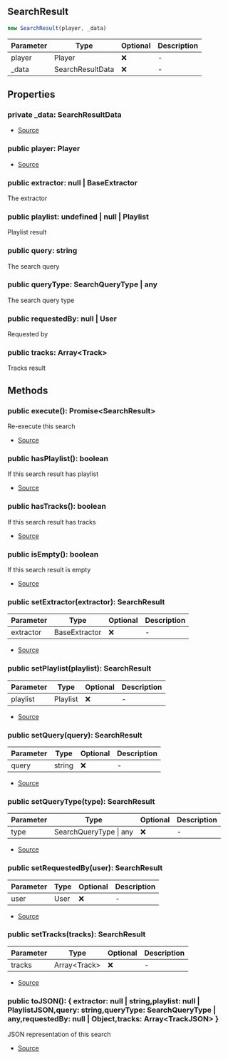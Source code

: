 ## SearchResult

```typescript
new SearchResult(player, _data)
```
| Parameter | Type | Optional | Description |
| ----------- | ----------- | ----------- | ----------- |
| player | Player | ❌ | - |
| _data | SearchResultData | ❌ | - |

## Properties
### private  _data: SearchResultData
- [Source](https://github.com/Androz2091/discord-player/blob/a2c576b/packages/discord-player/src/Structures/SearchResult.ts#L18)
### public  player: Player
- [Source](https://github.com/Androz2091/discord-player/blob/a2c576b/packages/discord-player/src/Structures/SearchResult.ts#L18)
### public  extractor: null \| BaseExtractor
The extractor
### public  playlist: undefined \| null \| Playlist
Playlist result
### public  query: string
The search query
### public  queryType: SearchQueryType \| any
The search query type
### public  requestedBy: null \| User
Requested by
### public  tracks: Array\<Track>
Tracks result
## Methods
### public  execute(): Promise\<SearchResult>
Re-execute this search





- [Source](https://github.com/Androz2091/discord-player/blob/a2c576b/packages/discord-player/src/Structures/SearchResult.ts#L99)
### public  hasPlaylist(): boolean
If this search result has playlist





- [Source](https://github.com/Androz2091/discord-player/blob/a2c576b/packages/discord-player/src/Structures/SearchResult.ts#L116)
### public  hasTracks(): boolean
If this search result has tracks





- [Source](https://github.com/Androz2091/discord-player/blob/a2c576b/packages/discord-player/src/Structures/SearchResult.ts#L123)
### public  isEmpty(): boolean
If this search result is empty





- [Source](https://github.com/Androz2091/discord-player/blob/a2c576b/packages/discord-player/src/Structures/SearchResult.ts#L109)
### public  setExtractor(extractor): SearchResult
| Parameter | Type | Optional | Description |
| ----------- | ----------- | ----------- | ----------- |
| extractor | BaseExtractor | ❌ | - |


- [Source](https://github.com/Androz2091/discord-player/blob/a2c576b/packages/discord-player/src/Structures/SearchResult.ts#L34)
### public  setPlaylist(playlist): SearchResult
| Parameter | Type | Optional | Description |
| ----------- | ----------- | ----------- | ----------- |
| playlist | Playlist | ❌ | - |


- [Source](https://github.com/Androz2091/discord-player/blob/a2c576b/packages/discord-player/src/Structures/SearchResult.ts#L49)
### public  setQuery(query): SearchResult
| Parameter | Type | Optional | Description |
| ----------- | ----------- | ----------- | ----------- |
| query | string | ❌ | - |


- [Source](https://github.com/Androz2091/discord-player/blob/a2c576b/packages/discord-player/src/Structures/SearchResult.ts#L44)
### public  setQueryType(type): SearchResult
| Parameter | Type | Optional | Description |
| ----------- | ----------- | ----------- | ----------- |
| type | SearchQueryType \| any | ❌ | - |


- [Source](https://github.com/Androz2091/discord-player/blob/a2c576b/packages/discord-player/src/Structures/SearchResult.ts#L24)
### public  setRequestedBy(user): SearchResult
| Parameter | Type | Optional | Description |
| ----------- | ----------- | ----------- | ----------- |
| user | User | ❌ | - |


- [Source](https://github.com/Androz2091/discord-player/blob/a2c576b/packages/discord-player/src/Structures/SearchResult.ts#L29)
### public  setTracks(tracks): SearchResult
| Parameter | Type | Optional | Description |
| ----------- | ----------- | ----------- | ----------- |
| tracks | Array\<Track> | ❌ | - |


- [Source](https://github.com/Androz2091/discord-player/blob/a2c576b/packages/discord-player/src/Structures/SearchResult.ts#L39)
### public  toJSON(): \{ extractor: null \| string,playlist: null \| PlaylistJSON,query: string,queryType: SearchQueryType \| any,requestedBy: null \| Object,tracks: Array\<TrackJSON> }
JSON representation of this search





- [Source](https://github.com/Androz2091/discord-player/blob/a2c576b/packages/discord-player/src/Structures/SearchResult.ts#L130)